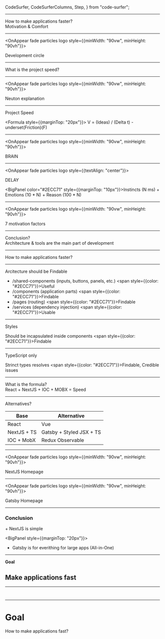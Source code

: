   CodeSurfer,
  CodeSurferColumns,
  Step,
} from "code-surfer";


<OnAppear fade particles logo>

<Title color={"#FFFFFF"}>Prototyping | React</Title>

<Title size={60} cellWidth={0.03} cellRadius={0.4}>by Karpov Maxim</Title>

</OnAppear>

---

<OnAppear fade particles logo>

<Panel>
  How to make applications faster?
</Panel>

<Appear>
  <OnAppear fade>
    <div style={{textAlign: 'center'}}>
      <BigPanel style={{display: 'inline-block'}} color="#2ECC71">
        Motivation & Comfort
      </BigPanel>
    </div>
  </OnAppear>
</Appear>

</OnAppear>

---

<OnAppear fade particles logo style={{minWidth: "90vw", minHeight: "90vh"}}>

<BigBadge>
  Development circle
</BigBadge>

<EffectImage src="circle.png"/>

</OnAppear>

---

<OnAppear fade particles logo>

<BigBadge>
  What is the project speed?
</BigBadge>

</OnAppear>

---

<OnAppear fade particles logo style={{minWidth: "90vw", minHeight: "90vh"}}>

<BigBadge>
  Neuton explanation
</BigBadge>

<EffectImage src="friction.png"/>

</OnAppear>

---

<OnAppear fade particles logo>

<BigBadge>
  Project Speed
</BigBadge>

<Formula style={{marginTop: "20px"}}>
  V = (Ideas) / (Delta t) - underset(Friction)(F)
</Formula>

</OnAppear>

---

<OnAppear fade particles logo style={{minWidth: "90vw", minHeight: "90vh"}}>

<BigBadge>
  BRAIN
</BigBadge>

<EffectImage src="brain.jpg"/>

</OnAppear>

---

<OnAppear fade particles logo style={{textAlign: "center"}}>

<BigBadge>
  DELAY
</BigBadge>

<BigPanel color="#2ECC71" style={{marginTop: "10px"}}>Instincts (N ms)</BigPanel> + <BigPanel color="#4591EA">Emotions (10 * N)</BigPanel> + <BigPanel>Reason (100 * N)</BigPanel>

</OnAppear>

---

<OnAppear fade particles logo style={{minWidth: "90vw", minHeight: "90vh"}}>

<BigBadge>
  7 motivation factors
</BigBadge>

<EffectImage src="factors.png"/>

</OnAppear>

---

<OnAppear fade particles logo>

<Panel>
  Conclusion?
</Panel>

<Appear>
  <OnAppear fade>
    <div style={{textAlign: 'center'}}>
      <BigPanel style={{display: 'inline-block'}}>
        Architecture & tools are the main part of development
      </BigPanel>
    </div>
  </OnAppear>
</Appear>

</OnAppear>

---

<OnAppear fade particles logo>

<Panel>
  How to make applications faster?
</Panel>

</OnAppear>

---

<OnAppear fade particles logo>

<Panel>
  Arcitecture should be <span style={{color: "#2ECC71"}}>Findable</span>
</Panel>

- /shared-components (inputs, buttons, panels, etc.) <span style={{color: "#2ECC71"}}>Useful</span>
- /components (application parts) <span style={{color: "#2ECC71"}}>Findable</span>
- /pages (routing) <span style={{color: "#2ECC71"}}>Findable</span>
- /services (dependency injection) <span style={{color: "#2ECC71"}}>Usable</span>

</OnAppear>

---

<OnAppear fade particles logo>

<Panel>
  Styles
</Panel>

Should be incapsulated inside components <span style={{color: "#2ECC71"}}>Findable</span>

</OnAppear>

---

<OnAppear fade particles logo>

<Panel>
  TypeScript only
</Panel>

Strinct types resolves <span style={{color: "#2ECC71"}}>Findable, Credible</span> issues

</OnAppear>

---

<OnAppear fade particles logo>

<Panel>
  What is the formula?
</Panel>

<Appear>
  <OnAppear fade>
    <div style={{textAlign: 'center'}}>
      <BigPanel color="#2ECC71">
        React + NextJS + IOC + MOBX = Speed
      </BigPanel>
    </div>
  </OnAppear>
</Appear>

</OnAppear>

---

<OnAppear fade particles logo>

<Panel>
  Alternatives?
</Panel>

| Base | Alternative |
| --- | --- |
| <BigPanel color="#2ECC71">React</BigPanel> | <BigPanel>Vue</BigPanel> |
| <BigPanel color="#2ECC71">NextJS + TS</BigPanel> | <BigPanel>Gatsby + Styled JSX + TS</BigPanel> |
| <BigPanel color="#2ECC71">IOC + MobX</BigPanel> | <BigPanel>Redux Observable</BigPanel> |

</OnAppear>

---

<OnAppear fade particles logo style={{minWidth: "90vw", minHeight: "90vh"}}>

<BigBadge>
  NextJS Homepage
</BigBadge>

<EffectImage src="nextjs-homepage.png"/>

</OnAppear>

---

<OnAppear fade particles logo style={{minWidth: "90vw", minHeight: "90vh"}}>

<BigBadge>
  Gatsby Homepage
</BigBadge>

<EffectImage src="gatsby-homepage.png"/>

</OnAppear>

---

<OnAppear fade particles logo>

<h3>
  Conclusion
</h3>

<BigPanel color="#2ECC71">
  + NextJS is simple
</BigPanel>

<BigPanel style={{marginTop: "20px"}}>
  - Gatsby is for everithing for large apps (All-in-One)
</BigPanel>

</OnAppear>

---

<OnAppear fade particles logo>

**Goal**

## Make applications fast

</OnAppear>

---

<OnAppear fade logo>

<CodeSurfer>

```tsx 1 subtitle="Import React" file=./components/panel.tsx
```

```tsx 10:17 subtitle="Use incapsulated styles" file=./components/panel.tsx
```

</CodeSurfer>

</OnAppear>

---

<OnAppear particles logo fade>

# Goal

How to make applications fast?

</OnAppear>
